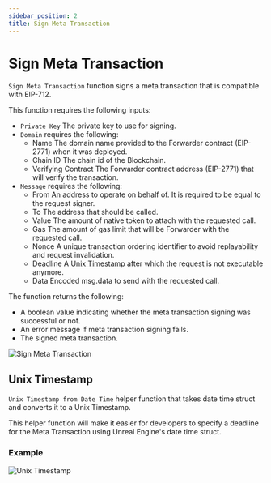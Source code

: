 ```yaml
---
sidebar_position: 2
title: Sign Meta Transaction
---
```


# Sign Meta Transaction

`Sign Meta Transaction` function signs a meta transaction that is compatible with EIP-712.

This function requires the following inputs:
* `Private Key` <Step text="1"/> The private key to use for signing.
* `Domain` requires the following:
    * Name <Step text="2"/> The domain name provided to the Forwarder contract (EIP-2771) when it was deployed.
    * Chain ID <Step text="3"/> The chain id of the Blockchain.
    * Verifying Contract <Step text="4"/> The Forwarder contract address (EIP-2771) that will verify the transaction.
* `Message` requires the following:
    * From <Step text="5"/> An address to operate on behalf of. It is required to be equal to the request signer.
    * To <Step text="6"/> The address that should be called.
    * Value <Step text="7"/> The amount of native token to attach with the requested call.
    * Gas <Step text="8"/> The amount of gas limit that will be Forwarder with the requested call.
    * Nonce <Step text="9"/> A unique transaction ordering identifier to avoid replayability and request invalidation.
    * Deadline <Step text="10"/> A [Unix Timestamp](/docs/ethereum/meta-transactions/sign-meta-transaction#unix-timestamp) after which the request is not executable anymore.
    * Data <Step text="11"/> Encoded msg.data to send with the requested call.

The function returns the following:
* <Step text="12"/> A boolean value indicating whether the meta transaction signing was successful or not.
* <Step text="13"/> An error message if meta transaction signing fails.
* <Step text="14"/> The signed meta transaction.

![Sign Meta Transaction](_static/img/sign_meta_transaction.png)

## Unix Timestamp

`Unix Timestamp from Date Time` helper function that takes date time struct and converts it to a Unix Timestamp.

This helper function will make it easier for developers to specify a deadline for the Meta Transaction using Unreal
Engine's date time struct.

### Example

![Unix Timestamp](_static/img/unix_timestamp.png)